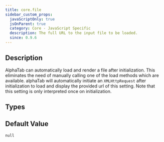 ```yaml
---
title: core.file
sidebar_custom_props:
  javaScriptOnly: true
  jsOnParent: true
  category: Core - JavaScript Specific
  description: The full URL to the input file to be loaded.
  since: 0.9.6
---
```


<SinceBadge since="0.9.6" />


## Description

AlphaTab can automatically load and render a file after initialization. This eliminates the need of manually calling
one of the load methods which are available. alphaTab will automatically initiate an `XMLHttpRequest` after initialization
to load and display the provided url of this setting. Note that this setting is only interpreted once on initialization.

<PropertyDescription metadata={metadata} showJson={true} />

## Types

<TypeTable>
    <TypeRow name="string" />
</TypeTable>

## Default Value

`null`